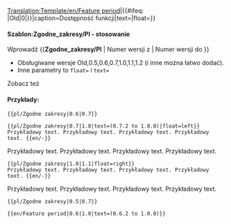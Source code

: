 <noinclude>[[Translation:Template/en/Feature period]]</noinclude><includeonly>{{en/VersionBox|{{#ifeq: {{{1|}}}|Old|0|{{{1|}}}}}|{{#ifeq: {{{2|}}}|Old|0|{{{2|}}}}}|caption=Dostępność funkcji|text={{{text|}}}|float={{{float|}}}}}</includeonly><noinclude>

====Szablon:Zgodne_zakresy/Pl - stosowanie====
Wprowadź <nowiki>{{</nowiki>'''Zgodne_zakresy/Pl'''<nowiki> | Numer wersji z | Numer wersji do }}</nowiki>
*Obsługiwane wersje Old,0.5,0.6,0.7,1.0,1.1,1.2 (i inne można łatwo dodać).
*Inne parametry to <code>float=</code> i <code>text=</code>
Zobacz też {{en/S|pl/Zgodne Wersje}}

====Przykłady:====
<pre>{{pl/Zgodne zakresy|0.6|0.7}}</pre>
{{pl/Zgodne zakresy|0.6|0.7}}
<pre>{{pl/Zgodne zakresy|0.7|1.0|text=(0.7.2 to 1.0.0)|float=left}}
Przykładowy text. Przykładowy text. Przykładowy text. Przykładowy text. {{en/-}}</pre>
{{pl/Zgodne zakresy|0.7|1.0|text=(0.7.2 to 1.0.0)|float=left}}
Przykładowy text. Przykładowy text. Przykładowy text. Przykładowy text. {{en/-}}
<pre>{{pl/Zgodne zakresy|1.0|1.1|float=right}}
Przykładowy text. Przykładowy text. Przykładowy text. Przykładowy text. {{en/-}}</pre>
{{pl/Zgodne zakresy|1.0|1.1|float=right}}
Przykładowy text. Przykładowy text. Przykładowy text. Przykładowy text. {{en/-}}
<pre>{{pl/Zgodne zakresy|0.5|0.7}}</pre>
{{pl/Zgodne zakresy|0.5|0.7}}
<pre>{{en/Feature period|0.6|1.0|text=(0.6.2 to 1.0.0)}}</pre>
{{pl/Zgodne zakresy|0.6|1.0|text=(0.6.2 to 1.0.0)}}


<!--[[Category:Templates|Feature period]]--><!--[[Category:Templates|Zgodne zakresy/Pl]]-->
</noinclude>